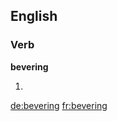 ==English==

===Verb===
'''bevering'''

# {{present participle of|bever}}

[[de:bevering]]
[[fr:bevering]]
